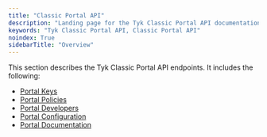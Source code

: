 ```yaml
---
title: "Classic Portal API"
description: "Landing page for the Tyk Classic Portal API documentation"
keywords: "Tyk Classic Portal API, Classic Portal API"
noindex: True
sidebarTitle: "Overview"
---
```



<LegacyClassicPortalApi/>


This section describes the Tyk Classic Portal API endpoints. It includes the following:

* [Portal Keys](/docs/tyk-apis/tyk-portal-api/portal-keys)
* [Portal Policies](/docs/tyk-apis/tyk-dashboard-api/portal-policies)
* [Portal Developers](/docs/tyk-apis/tyk-portal-api/portal-developers)
* [Portal Configuration](/docs/tyk-apis/tyk-portal-api/portal-configuration)
* [Portal Documentation](/docs/tyk-apis/tyk-portal-api/portal-documentation)
